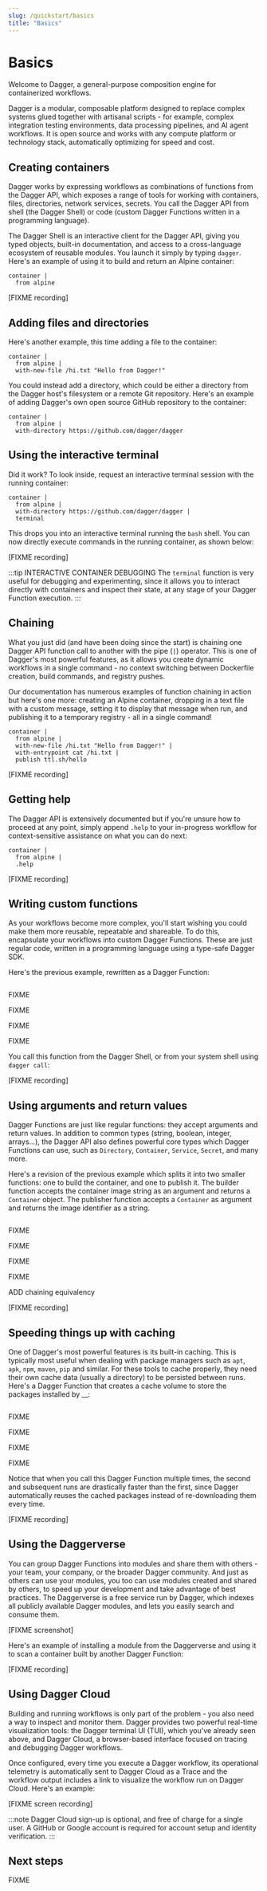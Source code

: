 ```yaml
---
slug: /quickstart/basics
title: "Basics"
---
```



# Basics

Welcome to Dagger, a general-purpose composition engine for containerized workflows.

Dagger is a modular, composable platform designed to replace complex systems glued together with artisanal scripts - for example, complex integration testing environments, data processing pipelines, and AI agent workflows. It is open source and works with any compute platform or technology stack, automatically optimizing for speed and cost.

## Creating containers

Dagger works by expressing workflows as combinations of functions from the Dagger API, which exposes a range of tools for working with containers, files, directories, network services, secrets. You call the Dagger API from shell (the Dagger Shell) or code (custom Dagger Functions written in a programming language).

The Dagger Shell is an interactive client for the Dagger API, giving you typed objects, built-in documentation, and access to a cross-language ecosystem of reusable modules. You launch it simply by typing `dagger`. Here's an example of using it to build and return an Alpine container:

```shell
container |
  from alpine
```

[FIXME recording]

## Adding files and directories

Here's another example, this time adding a file to the container:

```shell
container |
  from alpine |
  with-new-file /hi.txt "Hello from Dagger!"
```

You could instead add a directory, which could be either a directory from the Dagger host's filesystem or a remote Git repository. Here's an example of adding Dagger's own open source GitHub repository to the container:

```shell
container |
  from alpine |
  with-directory https://github.com/dagger/dagger
```

## Using the interactive terminal

Did it work? To look inside, request an interactive terminal session with the running container:

```shell
container |
  from alpine |
  with-directory https://github.com/dagger/dagger |
  terminal
```

This drops you into an interactive terminal running the `bash` shell. You can now directly execute commands in the running container, as shown below:

[FIXME recording]

:::tip INTERACTIVE CONTAINER DEBUGGING
The `terminal` function is very useful for debugging and experimenting, since it allows you to interact directly with containers and inspect their state, at any stage of your Dagger Function execution.
:::

## Chaining

What you just did (and have been doing since the start) is chaining one Dagger API function call to another with the pipe (`|`) operator. This is one of Dagger's most powerful features, as it allows you create dynamic workflows in a single command - no context switching between Dockerfile creation, build commands, and registry pushes.

Our documentation has numerous examples of function chaining in action but here's one more: creating an Alpine container, dropping in a text file with a custom message, setting it to display that message when run, and publishing it to a temporary registry - all in a single command!

```shell
container |
  from alpine |
  with-new-file /hi.txt "Hello from Dagger!" |
  with-entrypoint cat /hi.txt |
  publish ttl.sh/hello
```

[FIXME recording]

## Getting help

The Dagger API is extensively documented but if you're unsure how to proceed at any point, simply append `.help` to your in-progress workflow for context-sensitive assistance on what you can do next:

```shell
container |
  from alpine |
  .help
```

[FIXME recording]

## Writing custom functions

As your workflows become more complex, you'll start wishing you could make them more reusable, repeatable and shareable. To do this, encapsulate your workflows into custom Dagger Functions. These are just regular code, written in a programming language using a type-safe Dagger SDK.

Here's the previous example, rewritten as a Dagger Function:

<Tabs groupId="language">
<TabItem value="Go">

```go file=./snippets/functions/go/main.go
```

</TabItem>
<TabItem value="Python">

FIXME

</TabItem>
<TabItem value="TypeScript">

FIXME

</TabItem>
<TabItem value="PHP">

FIXME

</TabItem>
<TabItem value="Java">

FIXME

</TabItem>
</Tabs>

You call this function from the Dagger Shell, or from your system shell using `dagger call`:

[FIXME recording]

## Using arguments and return values

Dagger Functions are just like regular functions: they accept arguments and return values. In addition to common types (string, boolean, integer, arrays...), the Dagger API also defines powerful core types which Dagger Functions can use, such as `Directory`, `Container`, `Service`, `Secret`, and many more.

Here's a revision of the previous example which splits it into two smaller functions: one to build the container, and one to publish it. The builder function accepts the container image string as an argument and returns a `Container` object. The publisher function accepts a `Container` as argument and returns the image identifier as a string.

<Tabs groupId="language">
<TabItem value="Go">

```go file=./snippets/arguments-return-values/go/main.go
```

</TabItem>
<TabItem value="Python">

FIXME

</TabItem>
<TabItem value="TypeScript">

FIXME

</TabItem>
<TabItem value="PHP">

FIXME

</TabItem>
<TabItem value="Java">

FIXME

</TabItem>
</Tabs>

ADD chaining equivalency

[FIXME recording]

## Speeding things up with caching

One of Dagger's most powerful features is its built-in caching. This is typically most useful when dealing with package managers such as `apt`, `apk`, `npm`, `maven`, `pip` and similar. For these tools to cache properly, they need their own cache data (usually a directory) to be persisted between runs. Here's a Dagger Function that creates a cache volume to store the packages installed by __:

<Tabs groupId="language">
<TabItem value="Go">

```go file=./snippets/caching/go/main.go
```

</TabItem>
<TabItem value="Python">

FIXME

</TabItem>
<TabItem value="TypeScript">

FIXME

</TabItem>
<TabItem value="PHP">

FIXME

</TabItem>
<TabItem value="Java">

FIXME

</TabItem>
</Tabs>
Notice that when you call this Dagger Function multiple times, the second and subsequent runs are drastically faster than the first, since Dagger automatically reuses the cached packages instead of re-downloading them every time.

[FIXME recording]

## Using the Daggerverse

You can group Dagger Functions into modules and share them with others - your team, your company, or the broader Dagger community. And just as others can use your modules, you too can use modules created and shared by others, to speed up your development and take advantage of best practices. The Daggerverse is a free service run by Dagger, which indexes all publicly available Dagger modules, and lets you easily search and consume them.

[FIXME screenshot]

Here's an example of installing a module from the Daggerverse and using it to scan a container built by another Dagger Function:

[FIXME recording]

## Using Dagger Cloud

Building and running workflows is only part of the problem - you also need a way to inspect and monitor them. Dagger provides two powerful real-time visualization tools: the Dagger terminal UI (TUI), which you've already seen above, and Dagger Cloud, a browser-based interface focused on tracing and debugging Dagger workflows.

Once configured, every time you execute a Dagger workflow, its operational telemetry is automatically sent to Dagger Cloud as a Trace and the workflow output includes a link to visualize the workflow run on Dagger Cloud. Here's an example:

[FIXME screen recording]

:::note
Dagger Cloud sign-up is optional, and free of charge for a single user. A GitHub or Google account is required for account setup and identity verification.
:::


## Next steps

FIXME
